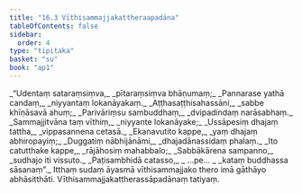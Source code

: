 ```yaml
---
title: "16.3 Vīthisammajjakattheraapadāna"
tableOfContents: false
sidebar:
  order: 4
type: "tipitaka"
basket: "su"
book: "ap1"
---
```



<DynamicBreadcrumb />

<Division number="15" book="ap1">

<Paragraph number="2371" type="verses" book="ap1">
_“Udentaṃ sataraṃsiṃva,_  
_pītaraṃsiṃva bhāṇumaṃ;_  
_Pannarase yathā candaṃ,_  
_niyyantaṃ lokanāyakaṃ._  

</Paragraph>

</Division>
<Division number="16" book="ap1">

<Paragraph number="2372" type="verses" book="ap1">
_Aṭṭhasaṭṭhisahassāni,_  
_sabbe khīṇāsavā ahuṃ;_  
_Parivāriṃsu sambuddhaṃ,_  
_dvipadindaṃ narāsabhaṃ._  

</Paragraph>

</Division>
<Division number="17" book="ap1">

<Paragraph number="2373" type="verses" book="ap1">
_Sammajjitvāna taṃ vīthiṃ,_  
_niyyante lokanāyake;_  
_Ussāpesiṃ dhajaṃ tattha,_  
_vippasannena cetasā._  

</Paragraph>

</Division>
<Division number="18" book="ap1">

<Paragraph number="2374" type="verses" book="ap1">
_Ekanavutito kappe,_  
_yaṃ dhajaṃ abhiropayiṃ;_  
_Duggatiṃ nābhijānāmi,_  
_dhajadānassidaṃ phalaṃ._  

</Paragraph>

</Division>
<Division number="19" book="ap1">

<Paragraph number="2375" type="verses" book="ap1">
_Ito catutthake kappe,_  
_rājāhosiṃ mahabbalo;_  
_Sabbākārena sampanno,_  
_sudhajo iti vissuto._  

</Paragraph>

</Division>
<Division number="20" book="ap1">

<Paragraph number="2376" type="verses" book="ap1">
_Paṭisambhidā catasso,_  
_ …pe… _  
_kataṃ buddhassa sāsanaṃ”._  

</Paragraph>

<Paragraph number="2377" book="ap1">
Itthaṃ sudaṃ āyasmā vīthisammajjako thero imā gāthāyo abhāsitthāti.

</Paragraph>
</Division>

<Paragraph number="2378" type="center" book="ap1">
Vīthisammajjakattherassāpadānaṃ tatiyaṃ.
</Paragraph>